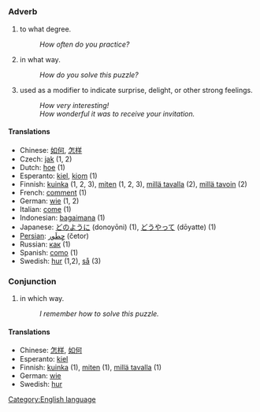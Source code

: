 =={{en}}==
[[Category:English language]]
===Adverb===
#to what degree.
#: ''How often do you practice?''
#in what way.
#: ''How do you solve this puzzle?''
#used as a modifier to indicate surprise, delight, or other strong feelings.
#: ''How very interesting!''
#: ''How wonderful it was to receive your invitation.''

==== Translations ====
*Chinese: [[如何]], [[怎样]]
*Czech: [[jak]] (1, 2)
*Dutch: [[hoe]] (1)
*Esperanto: [[kiel]], [[kiom]] (1)
*Finnish: [[kuinka]] (1, 2, 3), [[miten]] (1, 2, 3), [[millä tavalla]] (2), [[millä tavoin]] (2)
*French: [[comment]] (1)
*German: [[wie]] (1, 2)
*Italian: [[come]] (1)
*Indonesian: [[bagaimana]] (1)
*Japanese: [[どのように]] (donoyōni) (1), [[どうやって]] (dōyatte) (1)
*[[Persian]]: [[چِطَور]] (četor)
*Russian: [[как]] (1)
*Spanish: [[como]] (1)
*Swedish: [[hur]] (1,2), [[så]] (3)

===Conjunction===
#in which way.
#: ''I remember how to solve this puzzle.''

====Translations====
*Chinese: [[怎样]], [[如何]]
*Esperanto: [[kiel]]
*Finnish: [[kuinka]] (1), [[miten]] (1), [[millä tavalla]] (1)
*German: [[wie]]
*Swedish: [[hur]]